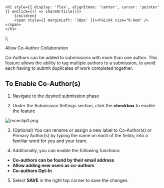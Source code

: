 

    <h1 style={{ display: 'flex', alignItems: 'center', cursor: 'pointer' }} onClick={() => shareArticle()}>
        {children} 
        <span style={{ marginLeft: '10px' }}><FaLink size="0.6em" /></span>
    </h1>
);

<ToastContainer />

<ClickableTitle>Allow Co-Author Collaboration</ClickableTitle>




Co-Authors can be added to submissions with more than one author. This feature allows the ability to tag multiple authors to a submission, to avoid each having to submit duplicates of work completed together.


## To Enable Co-Author(s)


1. Navigate to the desired submission phase


2. Under the Submission Settings section, click the **checkbox** to enable the feature


![mceclip0.png](../../../resources/article-images/4413415256851-Allow-Co-Author-Collaboration_1.png)


3. (Optional) You can rename or assign a new label to Co-Author(s) or Primary Author(s) by typing the name on each of the fields; into a familiar word for you and your team.


4. Additionally, you can enable the following functions:


* **Co-authors can be found by their email address**
* **Allow adding new users as co-authors**
* **Co-authors Opt-In**


5. Select **SAVE** in the right top corner to save the changes. 



